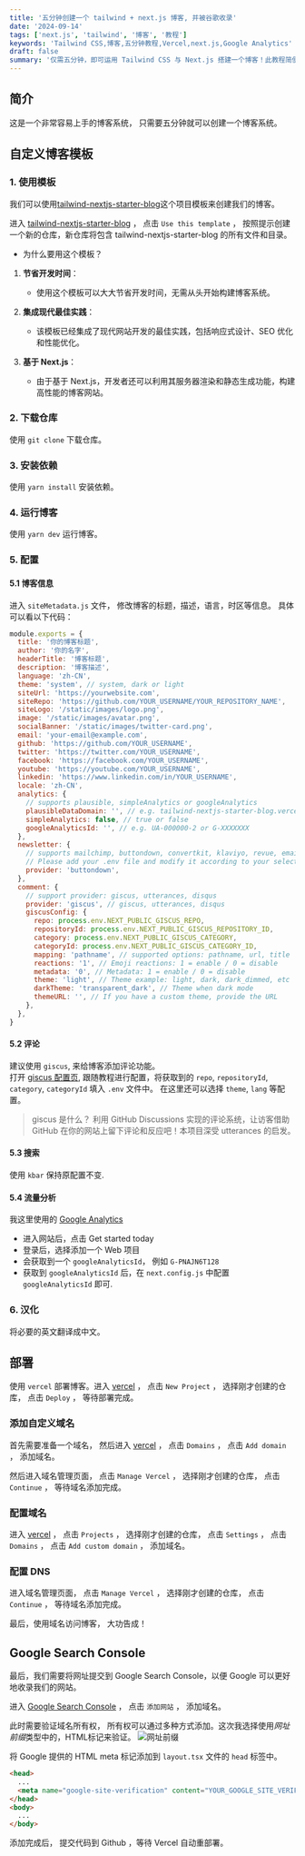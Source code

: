 ```yaml
---
title: '五分钟创建一个 tailwind + next.js 博客, 并被谷歌收录'
date: '2024-09-14'
tags: ['next.js', 'tailwind', '博客', '教程']
keywords: 'Tailwind CSS,博客,五分钟教程,Vercel,next.js,Google Analytics'
draft: false
summary: '仅需五分钟，即可运用 Tailwind CSS 与 Next.js 搭建一个博客！此教程简便易懂，无论您是初涉开发的新手，还是经验丰富的开发者，皆能顺畅跟随操作。Tailwind CSS 助力您迅速设计出精美界面，Next.js 则提供强大功能及性能优化。经由这一教程，您将学会借助 Tailwind CSS 定制博客样式，并利用 Next.js 的强大效能实现高效页面渲染。即刻开启您的博客之旅，用 Tailwind CSS 和 Next.js 塑造专属博客！'
---
```


## 简介

这是一个非常容易上手的博客系统， 只需要五分钟就可以创建一个博客系统。

<TOCInline toc={props.toc} exclude="Overview" toHeading={3} />

## 自定义博客模板

### 1. 使用模板

我们可以使用[tailwind-nextjs-starter-blog](https://github.com/timlrx/tailwind-nextjs-starter-blog)这个项目模板来创建我们的博客。

进入 [tailwind-nextjs-starter-blog](https://github.com/timlrx/tailwind-nextjs-starter-blog) ， 点击 `Use this template` ， 按照提示创建一个新的仓库，新仓库将包含 tailwind-nextjs-starter-blog 的所有文件和目录。

- 为什么要用这个模板？

1. **节省开发时间**：

   - 使用这个模板可以大大节省开发时间，无需从头开始构建博客系统。

2. **集成现代最佳实践**：

   - 该模板已经集成了现代网站开发的最佳实践，包括响应式设计、SEO 优化和性能优化。

3. **基于 Next.js**：
   - 由于基于 Next.js，开发者还可以利用其服务器渲染和静态生成功能，构建高性能的博客网站。

### 2. 下载仓库

使用 `git clone` 下载仓库。

### 3. 安装依赖

使用 `yarn install` 安装依赖。

### 4. 运行博客

使用 `yarn dev` 运行博客。

### 5. 配置

#### 5.1 博客信息

进入 `siteMetadata.js` 文件， 修改博客的标题，描述，语言，时区等信息。
具体可以看以下代码：

```js
module.exports = {
  title: '你的博客标题',
  author: '你的名字',
  headerTitle: '博客标题',
  description: '博客描述',
  language: 'zh-CN',
  theme: 'system', // system, dark or light
  siteUrl: 'https://yourwebsite.com',
  siteRepo: 'https://github.com/YOUR_USERNAME/YOUR_REPOSITORY_NAME',
  siteLogo: '/static/images/logo.png',
  image: '/static/images/avatar.png',
  socialBanner: '/static/images/twitter-card.png',
  email: 'your-email@example.com',
  github: 'https://github.com/YOUR_USERNAME',
  twitter: 'https://twitter.com/YOUR_USERNAME',
  facebook: 'https://facebook.com/YOUR_USERNAME',
  youtube: 'https://youtube.com/YOUR_USERNAME',
  linkedin: 'https://www.linkedin.com/in/YOUR_USERNAME',
  locale: 'zh-CN',
  analytics: {
    // supports plausible, simpleAnalytics or googleAnalytics
    plausibleDataDomain: '', // e.g. tailwind-nextjs-starter-blog.vercel.app
    simpleAnalytics: false, // true or false
    googleAnalyticsId: '', // e.g. UA-000000-2 or G-XXXXXXX
  },
  newsletter: {
    // supports mailchimp, buttondown, convertkit, klaviyo, revue, emailoctopus
    // Please add your .env file and modify it according to your selection
    provider: 'buttondown',
  },
  comment: {
    // support provider: giscus, utterances, disqus
    provider: 'giscus', // giscus, utterances, disqus
    giscusConfig: {
      repo: process.env.NEXT_PUBLIC_GISCUS_REPO,
      repositoryId: process.env.NEXT_PUBLIC_GISCUS_REPOSITORY_ID,
      category: process.env.NEXT_PUBLIC_GISCUS_CATEGORY,
      categoryId: process.env.NEXT_PUBLIC_GISCUS_CATEGORY_ID,
      mapping: 'pathname', // supported options: pathname, url, title
      reactions: '1', // Emoji reactions: 1 = enable / 0 = disable
      metadata: '0', // Metadata: 1 = enable / 0 = disable
      theme: 'light', // Theme example: light, dark, dark_dimmed, etc
      darkTheme: 'transparent_dark', // Theme when dark mode
      themeURL: '', // If you have a custom theme, provide the URL
    },
  },
}
```

#### 5.2 评论

建议使用 `giscus`, 来给博客添加评论功能。  
打开 [giscus 配置页](https://giscus.app/), 跟随教程进行配置，将获取到的 `repo`, `repositoryId`, `category`, `categoryId` 填入 `.env` 文件中。
在这里还可以选择 `theme`, `lang` 等配置。

> giscus 是什么？
> 利用 GitHub Discussions 实现的评论系统，让访客借助 GitHub 在你的网站上留下评论和反应吧！本项目深受 utterances 的启发。

#### 5.3 搜索

使用 `kbar` 保持原配置不变.

#### 5.4 流量分析

我这里使用的 [Google Analytics](https://marketingplatform.google.com/about/analytics/)

- 进入网站后，点击 Get started today
- 登录后，选择添加一个 Web 项目
- 会获取到一个 `googleAnalyticsId`， 例如 `G-PNAJN6T128`
- 获取到 `googleAnalyticsId` 后，在 `next.config.js` 中配置 `googleAnalyticsId` 即可.

### 6. 汉化

将必要的英文翻译成中文。

## 部署

使用 `vercel` 部署博客。进入 [vercel](https://vercel.com/) ， 点击 `New Project` ， 选择刚才创建的仓库， 点击 `Deploy` ， 等待部署完成。

### 添加自定义域名

首先需要准备一个域名， 然后进入 [vercel](https://vercel.com/) ， 点击 `Domains` ， 点击 `Add domain` ， 添加域名。

然后进入域名管理页面， 点击 `Manage Vercel` ， 选择刚才创建的仓库， 点击 `Continue` ， 等待域名添加完成。

### 配置域名

进入 [vercel](https://vercel.com/) ， 点击 `Projects` ， 选择刚才创建的仓库， 点击 `Settings` ， 点击 `Domains` ， 点击 `Add custom domain` ， 添加域名。

### 配置 DNS

进入域名管理页面， 点击 `Manage Vercel` ， 选择刚才创建的仓库， 点击 `Continue` ， 等待域名添加完成。

最后，使用域名访问博客， 大功告成！

## Google Search Console

最后，我们需要将网址提交到 Google Search Console，以便 Google 可以更好地收录我们的网站。

进入 [Google Search Console](https://search.google.com/search-console/about) ， 点击 `添加网站` ， 添加域名。

此时需要验证域名所有权， 所有权可以通过多种方式添加。这次我选择使用*网址前缀*类型中的，HTML标记来验证。
![网址前缀](/static/images/google-search-console-1.png)

将 Google 提供的 HTML meta 标记添加到 `layout.tsx` 文件的 `head` 标签中。

```html
<head>
  ...
  <meta name="google-site-verification" content="YOUR_GOOGLE_SITE_VERIFICATION_CODE" />
</head>
<body>
  ...
</body>
```

添加完成后， 提交代码到 Github ，等待 Vercel 自动重部署。
